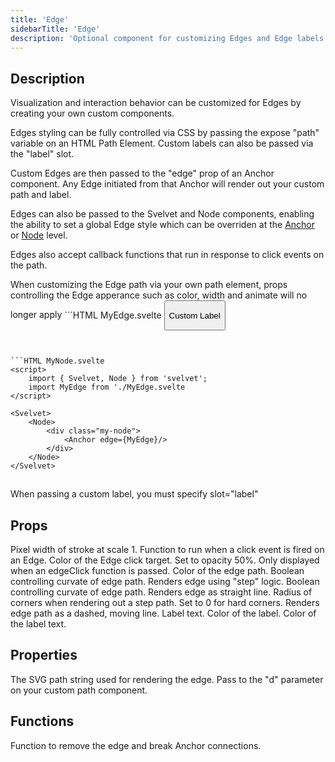 ```yaml
---
title: 'Edge'
sidebarTitle: 'Edge'
description: 'Optional component for customizing Edges and Edge labels'
---
```


## Description

Visualization and interaction behavior can be customized for Edges by creating your own custom components.

Edges styling can be fully controlled via CSS by passing the expose "path" variable on an HTML Path Element. Custom labels can also be passed via the "label" slot.

Custom Edges are then passed to the "edge" prop of an Anchor component. Any Edge initiated from that Anchor will render out your custom path and label.

Edges can also be passed to the Svelvet and Node components, enabling the ability to set a global Edge style which can be overriden at the [Anchor](/components/anchor) or [Node](/components/node) level.

Edges also accept callback functions that run in response to click events on the path.

<Warning>
	When customizing the Edge path via your own path element, props controlling the Edge apperance
	such as color, width and animate will no longer apply
</Warning>

<CodeGroup>
```HTML MyEdge.svelte
<script>
	import { Edge } from 'svelvet';
</script>

<Edge let:path let:destroy edgeClick="{() => alert('Edge clicked')}" step>
	<path d={path} />
	<button on:click={destroy} slot="label">
		<p>Custom Label</p>
	</button>
</Edge>

<style>
	path {
		stroke: rgb(246, 231, 20);
		stroke-width: 4px;
	}
</style>

````


```HTML MyNode.svelte
<script>
	import { Svelvet, Node } from 'svelvet';
    import MyEdge from './MyEdge.svelte
</script>

<Svelvet>
    <Node>
        <div class="my-node">
            <Anchor edge={MyEdge}/>
        </div>
    </Node>
</Svelvet>
````

</CodeGroup>

##

<Note>When passing a custom label, you must specify slot="label"</Note>

## Props

<ResponseField name="width" type="number" default="2">
	Pixel width of stroke at scale 1.
</ResponseField>
<ResponseField name="edgeClick" type="(() => void) | null" default="null">
	Function to run when a click event is fired on an Edge.
</ResponseField>
<ResponseField name="targetColor" type="CSSColorString">
	Color of the Edge click target. Set to opacity 50%. Only displayed when an edgeClick function is
	passed.
</ResponseField>
<ResponseField name="color" type="CSS Color String" default="theme dependent">
	Color of the edge path.
</ResponseField>
<ResponseField name="straight" type="boolean" default="false">
	Boolean controlling curvate of edge path. Renders edge using "step" logic.
</ResponseField>

<ResponseField name="step" type="CSS Color String" default="false">
	Boolean controlling curvate of edge path. Renders edge as straight line.
</ResponseField>
<ResponseField name="cornerRadius" type="number" default="8">
	Radius of corners when rendering out a step path. Set to 0 for hard corners.
</ResponseField>
<ResponseField name="animate" type="boolean" default="false">
	Renders edge path as a dashed, moving line.
</ResponseField>
<ResponseField name="label" type="string">
	Label text.
</ResponseField>
<ResponseField name="labelColor" type="CSS Color String" default="theme dependent">
	Color of the label.
</ResponseField>
<ResponseField name="textColor" type="CSS Color String" default="theme dependent">
	Color of the label text.
</ResponseField>

## Properties

<ResponseField name="let:path" type="string">
	The SVG path string used for rendering the edge. Pass to the "d" parameter on your custom path
	component.
</ResponseField>

## Functions

<ResponseField name="let:destroy" type="function">
	Function to remove the edge and break Anchor connections.
</ResponseField>
